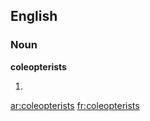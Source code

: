 ==English==

===Noun===
'''coleopterists'''

# {{plural of|[[coleopterist]]}}

[[ar:coleopterists]]
[[fr:coleopterists]]